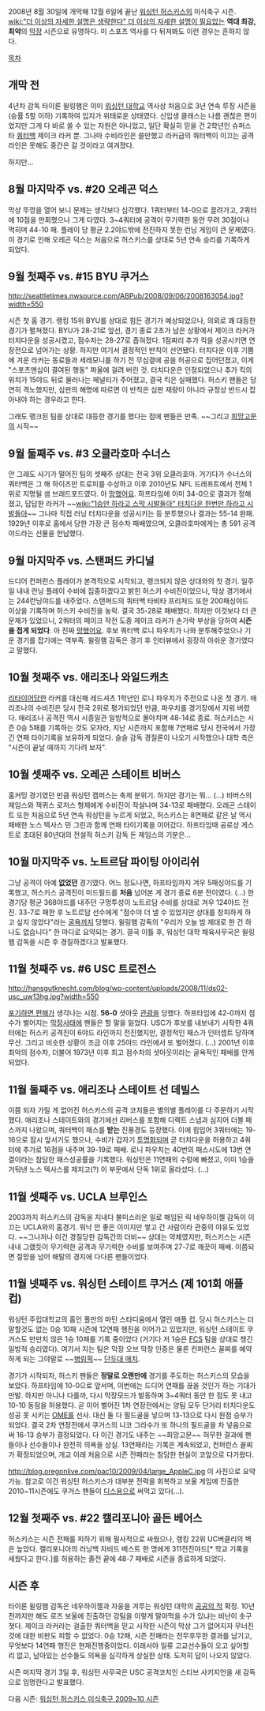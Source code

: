 2008년 8월 30일에 개막해 12월 6일에 끝난 [[워싱턴 허스키스]]의 미식축구 시즌.
[[wiki:"더 이상의 자세한 설명은 생략한다" 더 이상의 자세한 설명이 필요없는]] '''역대 최강, 최악'''의 [[막장]] 시즌으로 유명하다. 미 스포츠 역사를 다 뒤져봐도 이런 경우는 흔하지 않다.

[[목차]]

== 개막 전 ==
4년차 감독 타이론 윌링햄은 이미 [[워싱턴 대학교]] 역사상 처음으로 3년 연속 루징 시즌을 (승률 5할 이하) 기록하여 입지가 위태로운 상태였다. 신입생 클래스는 나름 괜찮은 편이었지만 그게 다 바로 쓸 수 있는 자원은 아니었고, 일단 확실히 믿을 건 2학년인 슈퍼스타 [[쿼터백]] 제이크 라커 뿐. 그나마 수비라인은 쓸만했고 라커급의 쿼터백이 이끄는 공격라인은 못해도 중간은 갈 것이라고 여겨졌다.

하지만...

== 8월 마지막주 vs. #20 오레곤 덕스 ==
막상 뚜껑을 열어 보니 문제는 생각보다 심각했다. 1쿼터부터 14-0으로 끌려가고, 2쿼터에 10점을 만회했으나 그게 다였다. 3~4쿼터에 공격이 무기력한 동안 무려 30점이나 먹히며 44-10 패. 플레이 당 평균 2.2야드밖에 전진하지 못한 런닝 게임이 큰 문제였다. 이 경기로 인해 오레곤 덕스는 처음으로 허스키스를 상대로 5년 연속 승리를 기록하게 되었다.

== 9월 첫째주 vs. #15 BYU 쿠거스 ==

http://seattletimes.nwsource.com/ABPub/2008/09/06/2008163054.jpg?width=550

시즌 첫 홈 경기. 랭킹 15위 BYU를 상대로 힘든 경기가 예상되었으나, 의외로 꽤 대등한 경기가 펼쳐졌다. BYU가 28-21로 앞선, 경기 종료 2초가 남은 상황에서 제이크 라커가 터치다운을 성공시켰고, 점수차는 28-27로 좁혀졌다. 1점짜리 추가 킥을 성공시키면 연장전으로 넘어가는 상황. 하지만 여기서 결정적인 반칙이 선언됐다. 터치다운 이후 기쁨에 겨운 라커는 동료들과 세레모니를 하기 전 무심결에 공을 허공으로 집어던졌고, 이게 "스포츠맨십이 결여된 행동" 파울에 걸려 버린 것. 터치다운은 인정되었으나 추가 킥의 위치가 15야드 뒤로 물러나는 페널티가 주어졌고, 결국 킥은 실패했다. 허스키 팬들은 당연히 격노했지만, 심판의 해명에 따르면 이 반칙은 심판 재량이 아니라 규정상 반드시 잡아내야 하는 경우라고 한다.

그래도 랭크된 팀을 상대로 대등한 경기를 했다는 점에 팬들은 만족. ~~그리고 [[희망고문]]의 시작~~

== 9월 둘째주 vs. #3 오클라호마 수너스 ==
안 그래도 사기가 떨어진 팀의 셋째주 상대는 전국 3위 오클라호마. 거기다가 수너스의 쿼터백은 그 해 하이즈만 트로피를 수상하고 이후 2010년도 NFL 드래프트에서 전체 1위로 지명될 샘 브래드포드였다. 아 [[망했어요]]. 하프타임에 이미 34-0으로 결과가 정해졌고, 답답한 라커가 ~~[[wiki:"1승만 하라고 스막 시발들아" 터치다운 한번만 하라고 시발들아]]~~ 그나마 직접 러닝 터치다운을 성공시키는 등 분투했으나 결과는 55-14 완패. 1929년 이후로 홈에서 당한 가장 큰 점수차 패배였으며, 오클라호마에게는 총 591 공격야드라는 선물을 헌납했다.

== 9월 마지막주 vs. 스탠퍼드 카디널 ==
드디어 컨퍼런스 플레이가 본격적으로 시작되고, 랭크되지 않은 상대와의 첫 경기. 일주일 내내 런닝 플레이 수비에 집중하겠다고 밝힌 허스키 수비진이었으나, 막상 경기에서는 244런닝야드를 내주었다. 스탠퍼드의 쿼터백 타비타 프리처드 또한 200패싱야드 이상을 기록하며 허스키 수비진을 농락. 결국 35-28로 패배했다. 하지만 이것보다 더 큰 문제가 있었으니, 2쿼터의 페이크 작전 도중 제이크 라커가 손가락 부상을 당하여 '''시즌을 접게 되었다'''. 아 진짜 [[망했어요]]. 후보 쿼터백 로니 파우치가 나와 분투해주었으나 기운 경기를 잡기에는 역부족. 윌링햄 감독은 경기 후 인터뷰에서 굉장히 아쉬운 경기였다고 말했다.

== 10월 첫째주 vs. 애리조나 와일드캐츠 ==
[[리타이어]]당한 라커를 대신해 레드셔츠 1학년인 로니 파우치가 주전으로 나온 첫 경기. 애리조나의 수비진은 당시 전국 2위로 평가되었던 만큼, 파우치를 경기장에서 지워 버렸다. 애리조나 공격진 역시 시종일관 일방적으로 몰아치며 48-14로 종료. 허스키스는 시즌 0승 5패를 기록하는 것도 모자라, 지난 시즌까지 포함해 7연패로 당시 전국에서 가장 긴 연패 타이기록을 보유하게 되었다. 슬슬 감독 경질론이 나오기 시작했으나 대학 측은 "시즌이 끝날 때까지 기다려 보자".

== 10월 셋째주 vs. 오레곤 스테이트 비버스 ==
홈커밍 경기였던 만큼 워싱턴 캠퍼스는 축제 분위기. 하지만 경기는 뭐... (...) 비버스의 제임스와 잭퀴스 로저스 형제에게 수비진이 작살나며 34-13로 패배했다. 오레곤 스테이트 또한 처음으로 5년 연속 워싱턴을 누르게 되었고, 허스키스는 8연패로 같은 날 역시 패배한 노스 텍사스 민 그린과 함께 연패 타이기록을 이어갔다. 하프타임때 공로상 게스트로 초대된 80년대의 전설적 허스키 감독 돈 제임스의 기분은...

== 10월 마지막주 vs. 노트르담 파이팅 아이리쉬 ==
그냥 공격이 아예 '''없었던''' 경기였다. 어느 정도나면, 하프타임까지 겨우 5패싱야드를 기록했고, 허스키스 공격진이 미드필드를 '''처음''' 넘어본 게 경기 종료 6분 전이였다. (...) 한 경기당 평균 368야드를 내주던 구멍투성이 노트르담 수비를 상대로 겨우 124야드 전진. 33-7로 패한 후 노트르담 선수에게 "점수야 더 낼 수 있었지만 상대를 창피하게 하고 싶지 않았다"라는 [[굴욕]]까지 당했다. 윌링햄 감독의 "우리가 오늘 밤 제대로 한 건 하나도 없습니다" 한 마디로 요약되는 경기. 결국 이틀 후, 워싱턴 대학 체육사무국은 윌링햄 감독을 시즌 후 경질하겠다고 발표했다.

== 11월 첫째주 vs. #6 USC 트로전스 ==

http://hansgutknecht.com/blog/wp-content/uploads/2008/11/ds02-usc_uw13hg.jpg?width=550

[[포기하면 편해]]가 생각나는 시점. '''56-0''' 셧아웃 [[관광]]을 당했다. 하프타임에 42-0까지 점수가 벌어지는 [[막장]]사태에 팬들은 할 말을 잃었다. USC가 후보를 내보내기 시작한 4쿼터에는 허스키 공격진이 6야드 라인까지 전진했지만, 결정적인 패스가 인터셉트 당하며 무산. 그리고 비슷한 상황이 조금 이후 25야드 라인에서 또 벌어졌다. (...) 2001년 이후 최악의 점수차, 더불어 1973년 이후 최고 점수차의 셧아웃이라는 굴욕적인 패배를 안게 되었다.

== 11월 둘째주 vs. 애리조나 스테이트 선 데빌스 ==
이쯤 되자 가릴 게 없어진 허스키스의 공격 코치들은 별의별 플레이를 다 주문하기 시작했다. 애리조나 스테이트와의 경기에선 리버스를 포함해 디렉트 스냅과 심지어 더블 패스까지 나왔으며, 쿼터백이 패스를 '''받는''' 진풍경도 등장했다. 이에 힘입어 3쿼터에는 19-16으로 잠시 앞서기도 했으나, 수비가 갑자기 [[투명]]화되며 곧 터치다운을 허용하고 4쿼터에 추가로 16점을 내주며 39-19로 패배. 로니 파우치는 40번의 패스시도에 13번 연결이라는 참담한 패스성공률을 기록했다. 워싱턴은 11연패의 수렁에 빠졌고, 이미 1승을 거둬낸 노스 텍사스를 제치고(?) 이 부문에서 단독 1위로 올라섰다. (...)

== 11월 셋째주 vs. UCLA 브루인스 ==
2003까지 허스키스의 감독을 지내다 불미스러운 일로 해임된 릭 네우하이젤 감독이 이끄는 UCLA와의 홈경기. 워낙 안 좋은 이미지만 쌓고 간 사람이라 관중의 야유도 있었다. ~~그나저나 이건 경질당한 감독간의 더비~~ 상대는 약체였지만, 허스키스는 시즌 내내 그랬듯이 무기력한 공격과 무기력한 수비를 보여주며 27-7로 깨끗이 패배. 이쯤되면 절망을 넘어 해탈의 경지에 다다른 팬들이었다.

== 11월 넷째주 vs. 워싱턴 스테이트 쿠거스 (제 101회 애플 컵) ==

워싱턴 주립대학교의 홈인 풀만의 마틴 스타디움에서 열린 애플 컵. 당시 허스키스는 더 말할것도 없는 0승 10패 시즌에 12연패 행진을 이어가고 있었지만, 워싱턴 스테이트 쿠거스도 만만치 않은 1승 10패를 기록 중이었다 (거기다 저 1승은 [[FCS]] 팀을 상대로 챙긴 일방적 승리였다). 여기서 지는 팀은 막장 오브 막장 인증은 물론 컨퍼런스 꼴찌를 예약하게 되는 그야말로 ~~[[병림픽]]~~ [[단두대 매치]].

경기가 시작되자, 허스키 팬들은 '''정말로 오랜만에''' 경기를 주도하는 허스키스의 모습을 보았다. 하프타임에 10-0으로 앞서며, 이번에는 드디어 연패를 끊을 것인가 하는 기대가 만발. 하지만 아니나 다를까, 다시 막장모드가 발동하며 3~4쿼터 동안 한 점도 못 내고 10-10 동점을 허용했다. 곧 이어 벌어진 1차 연장전에서는 양팀 모두 단거리 터치다운도 성공 못 시키는 [[OME]]를 선사. 대신 둘 다 필드골을 넣으며 13-13으로 다시 원점 승부가 되었다. 결국 2차 연장전에서 쿠거스의 니코 그라수가 또 하나의 필드골을 차 넣음으로써 16-13 승부가 결정되었다. 다 이긴 경기도 내주는 ~~희망고문~~ 허무한 결과에 팬들이나 선수들이나 완전히 의욕을 상실. 13연패라는 기록은 계속되었고, 컨퍼런스 꼴찌가 확정되었으며, 개교 이래 처음으로 시즌 전패라는 참담한 현실이 코앞으로 다가왔다.

http://blog.oregonlive.com/pac10/2009/04/large_AppleC.jpg
이 사진으로 요약 가능. 참고로 이건 워싱턴 허스키스가 대부분 전력을 회복하고 보울 게임에 진출한 2010~11시즌에도 쿠거스 팬들이 [[디스]]용으로 써먹고 있다(…).

== 12월 첫째주 vs. #22 캘리포니아 골든 베어스 ==
허스키스는 시즌 전패를 피하기 위해 필사적으로 싸웠으나, 랭킹 22위 UC버클리의 벽은 높았다. 캘리포니아의 러닝백 자비드 베스트 한 명에게 311전진야드[* 학교 기록을 세웠다고 한다.]를 허용하는 졸전 끝에 48-7 패배로 시즌을 종료하게 되었다.

== 시즌 후 ==
타이론 윌링햄 감독은 네우하이젤과 자웅을 겨루는 워싱턴 대학의 [[공공의 적]] 확정. 10년 전까지만 해도 로즈 보울에 진출하던 강팀을 이렇게 말아먹을 수가 있냐는 비난이 솟구쳣다. 제이크 라커라는 걸출한 쿼터백을 믿고 시작한 시즌이 막상 그가 없어지자 무너진 것에 대한 비판도 피할 수 없었다. 0승 12패, 시즌 전패라는 전무후무한 결과를 남기고, 무엇보다 14연패 행진은 현재진행중이었다. 이래서야 일류 고교선수들이 오고 싶어할 리 없고, 남아있는 선수들도 의욕을 심각하게 상실한 상태. 도저히 답이 나오지 않았다.

시즌 마지막 경기 3일 후, 워싱턴 사무국은 USC 공격코치인 스티브 사키지언을 새 감독으로 임명한다고 발표했다.

다음 시즌:
[[워싱턴 허스키스 미식축구 2009~10 시즌]]
